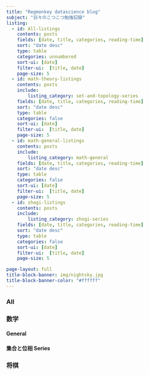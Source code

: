 ```yaml
---
title: "Regmonkey datascience blog"
subject: "日々のこつこつ勉強記録"
listing:
  - id: All-listings
    contents: posts
    fields: [date, title, categories, reading-time]
    sort: "date desc"
    type: table
    categories: unnumbered
    sort-ui: [date]
    filter-ui:  [title, date]
    page-size: 5
  - id: math-theory-listings
    contents: posts
    include: 
        listing_category: set-and-topology-series
    fields: [date, title, categories, reading-time]
    sort: "date desc"
    type: table
    categories: false
    sort-ui: [date]
    filter-ui:  [title, date]
    page-size: 5
  - id: math-general-listings
    contents: posts
    include: 
        listing_category: math-general
    fields: [date, title, categories, reading-time]
    sort: "date desc"
    type: table
    categories: false
    sort-ui: [date]
    filter-ui:  [title, date]
    page-size: 5
  - id: shogi-listings
    contents: posts
    include: 
        listing_category: shogi-series
    fields: [date, title, categories, reading-time]
    sort: "date desc"
    type: table
    categories: false
    sort-ui: [date]
    filter-ui:  [title, date]
    page-size: 5

page-layout: full
title-block-banner: img/nightsky.jpg
title-block-banner-color: "#ffffff"
---
```



### All

:::{#All-listings}
:::

### 数学

#### General

:::{#math-general-listings}
:::


#### 集合と位相 Series

:::{#math-theory-listings}
:::

### 将棋

:::{#shogi-listings}
:::
